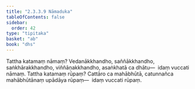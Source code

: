 ```yaml
---
title: "2.3.3.9 Nāmaduka"
tableOfContents: false
sidebar:
  order: 42
type: "tipitaka"
basket: "ab"
book: "dhs"
---
```



<DynamicBreadcrumb />

<Division number="1316" book="dhs">

<Paragraph number="2021" book="dhs">
Tattha katamaṃ nāmaṃ? Vedanākkhandho, saññākkhandho, saṅkhārakkhandho, viññāṇakkhandho, asaṅkhatā ca dhātu—  idaṃ vuccati nāmaṃ.
</Paragraph>

</Division>
<Division number="1317" book="dhs">

<Paragraph number="2022" book="dhs">
Tattha katamaṃ rūpaṃ? Cattāro ca mahābhūtā, catunnañca mahābhūtānaṃ upādāya rūpaṃ—  idaṃ vuccati rūpaṃ.
</Paragraph>
</Division>